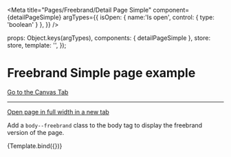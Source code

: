 

<Meta
  title="Pages/Freebrand/Detail Page Simple"
  component={detailPageSimple}
  argTypes={{
    isOpen: { name:'Is open', control: { type: 'boolean' } },
  }}
/>

  props: Object.keys(argTypes),
  components: { detailPageSimple },
  store: store,
  template: '<detailPageSimple :isFreebrand="true" />',
});

# Freebrand Simple page example

<a href="?path=/story/pages-freebrand-detail-page-simple--example">Go to the Canvas Tab</a>

---

<a href="?id=pages-freebrand-detail-page-simple--example" target="_blank">Open page in full width in a new tab</a>

Add a `body--freebrand` class to the body tag to display the freebrand version of the page.

<Canvas>
  <Story
    name="Example"
    args={{
      isOpen: false,
    }}
  >
    {Template.bind({})}
  </Story>
</Canvas>


